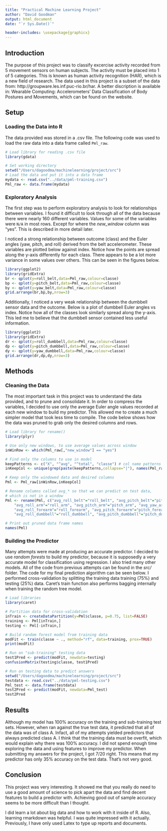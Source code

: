 ```yaml
---
title: "Practical Machine Learning Project"
author: "David Goodman"
output: html_document
date: "`r Sys.Date()`"

header-includes: \usepackage{graphicx}
---
```


## Introduction

The purpose of this project was to classify excercise activity recorded from 5 movement sensors on human subjects. The activity must be placed into 1 of 5 categories. This is known as human activity recognition (HAR), which is a new field of research. The data used in this project is a subset of the data from: http://groupware.les.inf.puc-rio.br/har. A better discription is available in: Wearable Computing: Accelerometers’ Data Classification of Body Postures and Movements, which can be found on the website. 

## Setup

### Loading the Data into R

The data provided was stored in a .csv file. The following code was used to load the raw data into a data frame called `Pml_raw`.

```r
# Load library for reading .csv file
library(gdata)

# Set working directory
setwd("/Users/dagoodma/machinelearning/project/src")
# Load the data and put it into a data frame
mydata <- read.csv("../data/pml-training.csv")
Pml_raw <- data.frame(mydata)
```

### Exploratory Analysis

The first step was to perform exploratory analysis to look for relationships between variables. I found it difficult to look through all of the data because there were nearly 160 different variables. Values for some of the variables were `N/A` in most rows. Except for where the *new_window* column was "yes". This is described in more detail later. 

I noticed a strong relationship between outcome (class) and the Euler angles (yaw, pitch, and roll) derived from the belt accelerometer. These variables are plotted below against index. Notice how the points are spread along the y-axis differently for each class. There appears to be a lot more variance in some values over others. This can be seen in the figures below.

```r
library(ggplot2)
library(gridExtra)
br <- qplot(y=roll_belt,data=Pml_raw,colour=classe)
bp <- qplot(y=pitch_belt,data=Pml_raw,colour=classe)
by <- qplot(y=yaw_belt,data=Pml_raw,colour=classe)
grid.arrange(br,bp,by,nrow=3)
```

Additionally, I noticed a very weak relationship between the dumbbell sensor data and the outcome. Below is a plot of dumbbell Euler angles vs index. Notice how all of the classes look similarly spread along the y-axis. This led me to believe that the dumbbell sensor contained less useful information.

```r
library(ggplot2)
library(gridExtra)
dr <- qplot(y=roll_dumbbell,data=Pml_raw,colour=classe)
dp <- qplot(y=pitch_dumbbell,data=Pml_raw,colour=classe)
dy <- qplot(y=yaw_dumbbell,data=Pml_raw,colour=classe)
grid.arrange(dr,dp,dy,nrow=3)
```

## Methods

### Cleaning the Data

The most important task in this project was to understand the data provided, and to prune and consolidate it. In order to compress the variables, I decided to use only the average Euler angle values recorded at each new window to build my predictor. This allowed me to create a much simpler model that took less time to compile. The code below shows how the data was pruned to grab only the desired columns and rows.

```r
# Load library for rename()
library(plyr)

# Use only new windows, to use average values across window
inWinRow <- which(Pml_raw[,"new_window"] == "yes")

# Find only the columns to use in model
keepPatterns <- c("X", "^avg", "^total", "classe") # col name patterns
inKeepCol <- unique(grep(paste(keepPatterns,collapse="|"), names(Pml_raw)), value=TRUE)

# Keep only the windowed data and desired columns
Pml <- Pml_raw[inWinRow,inKeepCol]

# Rename columns called avg_* so that we can predict on test data, 
# which is not in a window
Pml <- rename(Pml, c("avg_roll_belt"="roll_belt", "avg_pitch_belt"="pitch_belt", "avg_yaw_belt"="yaw_belt",
    "avg_roll_arm"="roll_arm", "avg_pitch_arm"="pitch_arm", "avg_yaw_arm"="yaw_arm",
    "avg_roll_forearm"="roll_forearm", "avg_pitch_forearm"="pitch_forearm", "avg_yaw_forearm"="yaw_forearm",
    "avg_roll_dumbbell"="roll_dumbbell", "avg_pitch_dumbbell"="pitch_dumbbell", "avg_yaw_dumbbell"="yaw_dumbbell"))

# Print out pruned data frame names
names(Pml)
```

### Building the Predictor

Many attempts were made at producing an accurate predictor. I decided to use *random forests* to build my predictor, because it is supposedly a very accurate model for classification using regression. I also tried many other models. All of the code from previous attempts can be found in the _src/_ folder. The code for my final prediction algorithm can be seen below. I performed cross-validation by splitting the training data training (75%) and testing (25%) data. Caret's train function also performs bagging internally when training the random tree model.

```r
# Load libraries
library(caret)

# Partition data for cross-validation
inTrain <- createDataPartition(y=Pml$classe, p=0.75, list=FALSE)
training <- Pml[inTrain,]
testing <- Pml[-inTrain,]

# Build random forest model from training data
modFit <- train(classe ~ ., method="rf", data=training, prox=TRUE)
print(modFit)

# Run on "sub-training" testing data
test1Pred <- predict(modFit, newdata=testing)
confusionMatrix(testing$classe, test1Pred)

# Run on testing data to predict answers
setwd("/Users/dagoodma/machinelearning/project/src")
testdata <- read.csv("../data/pml-testing.csv")
Pml_test <- data.frame(testdata)
test2Pred <- predict(modFit, newdata=Pml_test)
test2Pred
```

## Results

Although my model has 100% accuracy on the training and sub-training test sets. However, when ran against the true test data, it predicted that all of the data was of class A. Infact, all of my attempts yielded predictors that always predicted class A. I think that the training data must be overfit, which would explain why there was 100% accuracy. I did not spend enough time exploring the data and using features to improve my predictor. When submitting my answers for the project, I got 7/20 right. This means that my predictor has only 35% accuracy on the test data. That's not very good.

## Conclusion

This project was very interesting. It showed me that you really do need to use a good amount of science to pick apart the data and find decent features to build a predictor with. Achieving good out of sample accuracy seems to be more difficult than I thought.

I did learn a lot about big data and how to work with it inside of R. Also, learning rmarkdown was helpful. I was quite impressed with it actually. Previously, I have only used Latex to type up reports and documents.
